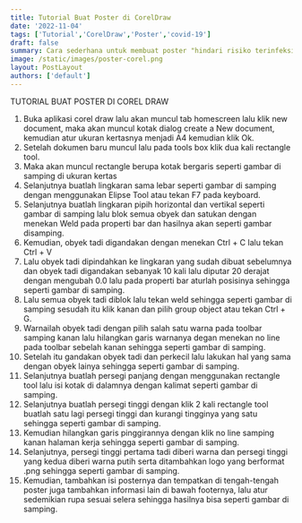 ```yaml
---
title: Tutorial Buat Poster di CorelDraw
date: '2022-11-04'
tags: ['Tutorial','CorelDraw','Poster','covid-19']
draft: false
summary: Cara sederhana untuk membuat poster "hindari risiko terinfeksi Covid-19" menggunakan coreldraw
image: /static/images/poster-corel.png
layout: PostLayout
authors: ['default']
---
```

TUTORIAL BUAT POSTER DI COREL DRAW
 	
1.	Buka aplikasi corel draw lalu akan muncul tab homescreen lalu klik new document, maka akan muncul kotak dialog create a New document, kemudian atur ukuran kertasnya menjadi A4 kemudian klik Ok.
2.	Setelah dokumen baru muncul lalu pada tools box klik dua kali rectangle tool.
3.	Maka akan muncul rectangle berupa kotak bergaris seperti gambar di samping  di ukuran kertas
4.	Selanjutnya buatlah lingkaran sama lebar seperti gambar di samping dengan menggunakan Elipse Tool atau tekan F7 pada keyboard. 	
5.	Selanjutnya buatlah lingkaran pipih horizontal dan vertikal seperti gambar di samping lalu blok semua obyek dan satukan dengan menekan Weld pada properti bar dan hasilnya akan seperti gambar disamping.
6.	Kemudian, obyek tadi digandakan dengan menekan Ctrl + C lalu tekan Ctrl + V
7.	Lalu obyek tadi dipindahkan ke lingkaran yang sudah dibuat sebelumnya dan obyek tadi digandakan sebanyak 10 kali lalu diputar 20 derajat dengan mengubah 0.0 lalu pada properti bar aturlah posisinya sehingga seperti gambar di samping.
8.	Lalu semua obyek tadi diblok lalu tekan weld sehingga seperti gambar di samping sesudah itu klik kanan dan pilih  group object atau tekan Ctrl + G.
9.	Warnailah obyek tadi dengan pilih salah satu warna pada toolbar samping kanan lalu hilangkan garis warnanya degan menekan  no line  pada toolbar sebelah kanan sehingga seperti gambar di samping.
10.	Setelah itu gandakan obyek tadi dan perkecil lalu lakukan hal yang sama dengan obyek lainya sehingga seperti gambar di samping.
11.	 Selanjutnya buatlah persegi panjang dengan menggunakan rectangle tool lalu isi kotak di dalamnya dengan kalimat seperti gambar di samping.
12.	Selanjutnya buatlah persegi tinggi dengan klik 2 kali rectangle tool buatlah satu lagi persegi tinggi dan kurangi tingginya yang satu sehingga seperti gambar di samping.
13.	Kemudian hilangkan garis pinggirannya dengan klik no line samping kanan halaman kerja sehingga seperti gambar di samping.
14.	Selanjutnya, persegi tinggi pertama tadi diberi warna dan persegi tinggi yang kedua diberi warna putih serta ditambahkan logo yang berformat .png sehingga seperti gambar di samping.
15.	Kemudian, tambahkan isi posternya dan tempatkan di tengah-tengah poster juga tambahkan informasi lain di bawah footernya, lalu atur sedemikian rupa sesuai selera sehingga hasilnya bisa seperti gambar di samping.
